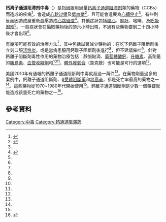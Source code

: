 {{Infobox medical condition (new)
| name            = 鈣離子通道阻滯劑中毒
| synonyms        = Calcium channel blocker poisoning, calcium channel blocker overdose
| image           = LipidEmulsion.JPG
| alt             = 
| caption         = 20%脂肪乳劑常用於治療脂肪乳劑
| symptoms        = [[心跳过缓|心跳过缓]]、[[低血壓|低血壓]]、噁心、嘔吐、昏睡<ref name=EBM2014/><ref name=Rosen2014/>
| field           = [[急診醫學|急診醫學]]
| complications   = [[心搏停止|心搏停止]]<ref name=Rosen2014/>
| onset           = 六小時內<ref name=Rosen2014/>
| duration        = 
| types           = 
| causes          = [[钙离子通道阻滞剂|钙离子通道阻滞剂]]過量，可能意外或故意<ref name=ADAM2011/>
| risks           = 
| diagnosis       = 
| differential    = [[Β受体阻断药|β受體阻斷藥]]<ref name=EBM2014/>
| prevention      = 
| treatment       = [[活性炭|活性炭]]、{{le|全腸道浣腸|Whole bowel irrigation}}、靜脈輸液、[[葡萄糖酸钙|葡萄糖酸钙]]、[[胰高血糖素|升堂素]]、高劑量[[胰岛素|胰岛素]]、{{tsl|en|vasopressors|血管收縮素}}、{{tsl|en|lipid emulsion|脂肪乳劑}}<ref name=EBM2014/><ref name=Rosen2014/>
| medication      = 
| prognosis       = 高死亡風險<ref name=Rosen2014/>
| frequency       = > 10,000 (US)<ref name=Rosen2014/>
| deaths          = 
}}
{{medical}}
'''钙离子通道阻滞剂中毒'''（{{lang|en|Calcium channel blocker toxicity}}）是指因服用過量[[钙离子通道阻滞剂|钙离子通道阻滞剂]]類的藥物（CCBs）而造成的疾病<ref name=ADAM2011>{{cite web|title=Calcium channel blocker overdose|url=https://www.nlm.nih.gov/medlineplus/ency/article/002580.htm|work=ADAM|accessdate=9 May 2014|date=2011-01-19|deadurl=no|archiveurl=https://web.archive.org/web/20140405153049/http://www.nlm.nih.gov/medlineplus/ency/article/002580.htm|archivedate=5 April 2014}}</ref>。會造成[[心跳过缓|心跳过缓]]及[[低血壓|低血壓]]<ref name=EBM2014>{{cite journal|last=Palatnick|first=Wesley|title=Emergency Department Management of Calcium-Channel Blocker, Beta Blocker, and Digoxin Toxicity|journal=Emergency Medicine Practice|date=Feb 2014|volume=16|issue=2|url=http://www.ebmedicine.net/topics.php?paction=showTopic&topic_id=396|deadurl=yes|archiveurl=https://web.archive.org/web/20140514075336/http://www.ebmedicine.net/topics.php?paction=showTopic&topic_id=396|archivedate=2014-05-14|access-date=2016-01-19}}</ref>，且可能會進展為[[心收縮不全|心搏停止]]<ref name=Rosen2014/>，有些則反而因造成嚴重低血壓造成[[心跳過速|心跳過速]]<ref name=Wolf2010>{{cite book|last1=Wolfson|first1=Allan B.|title=Harwood-Nuss' clinical practice of emergency medicine|date=2010|publisher=Lippincott Williams & Wilkins|location=Philadelphia, PA|isbn=9780781789431|page=1454|edition=5th|url=https://books.google.ca/books?id=Idb0Z658lFQC&pg=PT1487|accessdate=28 July 2016|deadurl=no|archiveurl=https://web.archive.org/web/20160815231207/https://books.google.ca/books?id=Idb0Z658lFQC&pg=PT1487|archivedate=15 August 2016|df=}}</ref>。其他症狀包括[[噁心|噁心]]、[[嘔吐|嘔吐]]、嗜睡、及[[呼吸困难|呼吸困难]]<ref name=Rosen2014/>。一般症狀會在攝取藥物後的頭六小時出現，不過有些藥物要到二十四小時後才會出現<ref name=Rosen2014/>。

<!-- 治療 -->
有幾項可能有效的治療方法<ref name=EBM2014/>，其中包括試著減少藥物的{{le|吸收 (藥理學)|Absorption (pharmacokinetics)|吸收}}：在吃下鈣離子阻斷劑後立刻口服[[活性炭|活性炭]]，或是當病患服用{{le|緩釋技術|Time release technology|緩釋型}}鈣離子阻斷劑後進行{{le|全腸道浣腸|Whole bowel irrigation}}<ref name=EBM2014/>，但不建議催吐<ref name=EBM2014/>。針對鈣離子阻斷劑毒性作用的藥物治療包括：靜脈點滴、[[葡萄糖酸鈣|葡萄糖酸鈣]]、[[升糖素|升糖素]]、高劑量的[[胰島素|胰島素]]、[[血管收縮劑|血管收縮劑]]和{{le|脂質乳劑|Lipid emulsion}}<ref name=EBM2014/><ref name=Rosen2014/>。[[體外膜氧合|體外膜氧合]]（葉克膜）也可能是可行的選項<ref name=EBM2014/>。

<!-- Epidemiology -->
美國2010年有通報的鈣離子通道阻斷劑中毒就超過一萬件<ref name=Rosen2014/>。在藥物劑量過多的案例中，鈣離子通道阻斷劑、[[Β受体阻断药|β受體阻斷藥]]和[[地高辛|地高辛]]，都是死亡率最高的藥物之一<ref name=Rosen2014/>。這些藥物從1970~1980年代開始使用<ref name=Rosen2014/>。鈣離子通道阻斷劑是少數一個藥錠就能造成孩童死亡的藥物之一<ref name=Rosen2014>{{cite book|last=Marx|first=John A. Marx|title=Rosen's emergency medicine: concepts and clinical practice|date=2014|publisher=Elsevier/Saunders|location=Philadelphia, PA|isbn=1455706051|pages=Chapter 152|edition=8th|chapter=Cardiovascular Drugs}}</ref>。

==參考資料==
{{reflist}}

{{Poisoning_and_toxicity}}

[[Category:中毒|Category:中毒]]
[[Category:钙通道阻滞药|Category:钙通道阻滞药]]